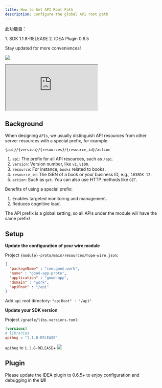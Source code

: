 ```yaml
---
title: How to Set API Root Path
description: Configure the global API root path
---
```



此功能自：

<TipInfo>
  1. SDK 1.1.8-RELEASE
  2. IDEA Plugin 0.6.5
</TipInfo>

Stay updated for more conveniences!

<a target="_blank" href="https://search.maven.org/artifact/com.apihug/it-bom"><img src="https://img.shields.io/maven-central/v/com.apihug/it-bom.svg?label=Maven%20Central"/></a>

<div>
  <iframe src="https://plugins.jetbrains.com/embeddable/install/23534" border="0" height={'48px'} allow="accelerometer; autoplay; clipboard-write; encrypted-media; gyroscope; picture-in-picture" allowFullScreen></iframe>
</div>

## Background

When designing `APIs`, we usually distinguish API resources from other server resources with a special prefix, for example:

`{api}/{version}/{resources}/{resource_id}/action`

1. `api`: The prefix for all API resources, such as `/api`.
2. `version`: Version number, like `v1`, `v100`.
3. `resource`: For instance, `books` related to books.
4. `resource_id`: The ISBN of a book or your business ID, e.g., `1038DK-12`.
5. `action`: Such as `get`. You can also use HTTP methods like `GET`.

Benefits of using a special prefix:

1. Enables targeted monitoring and management.
2. Reduces cognitive load.

<TipInfo>
  The API prefix is a global setting, so all APIs under the module will have the same prefix!
</TipInfo>

## Setup


**Update the configuration of your wire module**

Project `{module}-proto/main/resources/hope-wire.json`:

```json
{
  "packageName" : "com.good.work",
  "name" : "good-app-proto",
  "application" : "good-app",
  "domain" : "work",
  "apiRoot" : "/api"
}
```

Add `api` root directory:  `"apiRoot" : "/api"`

**Update your SDK version**

Project `/gradle/libs.versions.toml`:

```toml
[versions]
# libraries
apihug = "1.1.8-RELEASE"

```
`apihug` to `1.1.8-RELEASE`+ <a target="_blank" href="https://search.maven.org/artifact/com.apihug/it-bom"><img
src="https://img.shields.io/maven-central/v/com.apihug/it-bom.svg?label=Maven%20Central"/></a>

## Plugin

Please update the IDEA plugin to 0.6.5+ to enjoy configuration and debugging in the **UI**!
